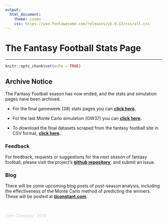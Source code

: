 ```yaml
---
output:
  html_document:
    theme: cosmo
    css: https://use.fontawesome.com/releases/v5.0.13/css/all.css
---
```


# The Fantasy Football Stats Page

-------------------------------------

```r
knitr::opts_chunk$set(echo = TRUE)
```

## Archive Notice

The Fantasy Football season has now ended, and the stats and simulation pages have been archived.

* For the final gameweek (38) stats pages you can **[<i class ="fas fa-futbol"></i> click here](site_archive/index.html).**

* For the last Monte Carlo simulation (GW37) you can **[<i class ="fas fa-chart-line"></i> click here](site_archive/monte_carlo.html).**

* To download the final datasets scraped from the fantasy football site in CSV format, **[<i class ="fas fa-download"></i> click here](data/data.zip).**

### Feedback

For feedback, requests or suggestions for the next season of fantasy football, please visit the project's **[<i class ="fab fa-github"></i> github repository](https://github.com/tjconstant/FantasyEPL)**, and submit an issue.

### Blog

There will be some upcoming blog posts of post-season analysis, including the effectiveness of the Monte Carlo method of predicting the winners. These will be posted at **[<i class ="fas fa-user"></i> tjconstant.com](http://tjconstant.com)**.

<br>

<div align = "center"  style="color:lightgrey"><i class ="fas fa-futbol"> Tom Constant, 2018</i></div>

